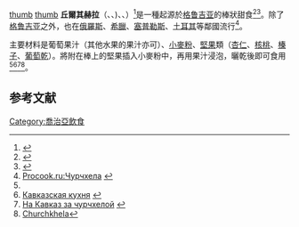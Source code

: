 [[image:Kakheti,_Georgia_—_Churchkhela.jpg|thumb]]
[[image:Smaki_Regionow_2019_in_Poznan_MTP_(Churchkhela).jpg|thumb]]
'''丘爾其赫拉'''（{{lang-ka|ჩურჩხელა}}、{{lang-ru|чурчхела}}、{{lang-tr|köme、orcik、pestil cevizli sucuk}})、{{lang-el|σουτζούκος}}、{{lang-hy|քաղցր սուջուխ}}）<ref name="zeldes">{{Cite web | last = Zeldes | first = Leah A. | authorlink = Leah A. Zeldes | title = Eat this! Rojik, something sweet from Armenia | work = Dining Chicago | publisher = Chicago's Restaurant & Entertainment Guide, Inc. | date = 2011-03-02 | url = http://www.diningchicago.com/blog/2011/03/02/eat-this-rojik-something-sweet-from-armenia/ | accessdate = 2011-06-30 | archive-date = 2019-05-04 | archive-url = https://web.archive.org/web/20190504155132/http://www.diningchicago.com/blog/2011/03/02/eat-this-rojik-something-sweet-from-armenia/ | dead-url = yes }}</ref>是一種起源於[[格鲁吉亚|格鲁吉亚]]的棒狀甜食<ref>{{Cite web |url=http://www.langet.ru/html/4/4ur4hela.html |title=ЧУРЧХЕЛА, Кулинарный словарь В. В. Похлёбкина, 2002 |accessdate=2015-12-14 |archive-date=2017-11-28 |archive-url=https://web.archive.org/web/20171128104655/http://www.langet.ru/html/4/4ur4hela.html |dead-url=no }}</ref><ref>{{Cite web |url=http://www.langet.ru/html/4/4ur4hela.html |title=ЧУРЧХЕЛА, Кулинарный словарь. Зданович Л. И. 2001 |accessdate=2015-12-14 |archive-date=2017-11-28 |archive-url=https://web.archive.org/web/20171128104655/http://www.langet.ru/html/4/4ur4hela.html |dead-url=no }}</ref>。除了[[格鲁吉亚|格鲁吉亚]]之外，也在[[俄羅斯|俄羅斯]]、[[希臘|希臘]]、[[塞普勒斯|塞普勒斯]]、[[土耳其|土耳其]]等鄰國流行<ref>[http://www.procook.ru/view.php?th=1962 Procook.ru:Чурчхела] {{Wayback|url=http://www.procook.ru/view.php?th=1962 |date=20190402155232 }} {{ru icon}}</ref>。

主要材料是葡萄果汁（其他水果的果汁亦可）、[[小麥粉|小麥粉]]、[[堅果|堅果]]類（[[杏仁|杏仁]]、[[核桃|核桃]]、[[榛子|榛子]]、[[葡萄乾|葡萄乾]]）。將附在棒上的堅果插入小麥粉中，再用果汁浸泡，曬乾後即可食用<ref name="zeldes" /><ref>[http://www.meals.ru/cb.php/vr/3258/ Кавказская кухня] {{Wayback|url=http://www.meals.ru/cb.php/vr/3258/ |date=20160913221014 }} {{ru icon}}</ref><ref>[http://dish.1001chudo.ru/russia_990.html На Кавказ за чурчхелой] {{Wayback|url=http://dish.1001chudo.ru/russia_990.html |date=20180919091705 }} {{ru icon}}</ref><ref>[http://www.geoheart.info/news/2009-03-06-26 Churchkhela]{{dead link|date=2017年11月 |bot=InternetArchiveBot |fix-attempted=yes }}</ref>。

== 参考文献 ==
<references />

{{food-stub}}
{{土耳其飲食}}
[[Category:喬治亞飲食|Category:喬治亞飲食]]